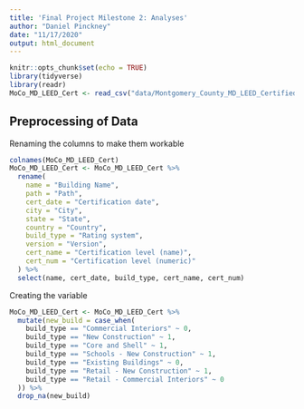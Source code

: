 ```yaml
---
title: 'Final Project Milestone 2: Analyses'
author: "Daniel Pinckney"
date: "11/17/2020"
output: html_document
---
```


```r
knitr::opts_chunk$set(echo = TRUE)
library(tidyverse)
library(readr)
MoCo_MD_LEED_Cert <- read_csv("data/Montgomery_County_MD_LEED_Certified_Buildings.csv")
```

## Preprocessing of Data
Renaming the columns to make them workable
```r
colnames(MoCo_MD_LEED_Cert)
MoCo_MD_LEED_Cert <- MoCo_MD_LEED_Cert %>% 
  rename(
    name = "Building Name",
    path = "Path",
    cert_date = "Certification date",
    city = "City",
    state = "State",
    country = "Country",
    build_type = "Rating system",
    version = "Version",
    cert_name = "Certification level (name)",
    cert_num = "Certification level (numeric)"
  ) %>% 
  select(name, cert_date, build_type, cert_name, cert_num)
```

Creating the variable
```r
MoCo_MD_LEED_Cert <- MoCo_MD_LEED_Cert %>% 
  mutate(new_build = case_when(
    build_type == "Commercial Interiors" ~ 0,
    build_type == "New Construction" ~ 1,
    build_type == "Core and Shell" ~ 1,
    build_type == "Schools - New Construction" ~ 1,
    build_type == "Existing Buildings" ~ 0,
    build_type == "Retail - New Construction" ~ 1,
    build_type == "Retail - Commercial Interiors" ~ 0
  )) %>% 
  drop_na(new_build)
```


